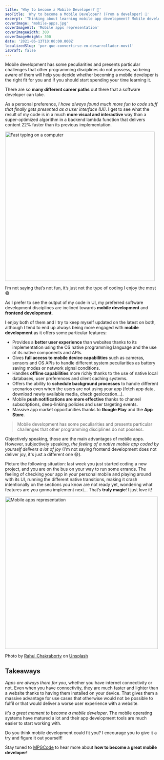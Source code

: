 ```yaml
---
title: 'Why to become a Mobile Developer? 📲'
seoTitle: 'Why to become a Mobile Developer? (From a developer) 📲'
excerpt: 'Thinking about learning mobile app development? Mobile development has peculiarities and present some challenges that other programming disciplines do not possess, so being aware of them will help you decide whether becoming a mobile developer is the right fit for you and if you should start spending your time learning it.'
coverImage: 'mobile-apps.jpg'
coverImageAlt: 'Mobile apps representation'
coverImageWidth: 300
coverImageHeight: 300
date: '2021-05-13T10:00:00.000Z'
localizedSlug: 'por-que-convertirse-en-desarrollador-movil'
isDraft: false
---
```


Mobile development has some peculiarities and presents particular challenges that other programming disciplines do not possess, so being aware of them will help you decide whether becoming a mobile developer is the right fit for you and if you should start spending your time learning it.

There are so **many different career paths** out there that a software developer can take.

As a personal preference, *I have always found much more fun to code stuff that finally gets presented as a user interface (UI)*. I get to see what the result of my code is in a much **more visual and interactive** way than a super-optimized algorithm in a backend lambda function that delivers content 22% faster than its previous implementation.

<img src="fast-typing.gif" alt="Fast typing on a computer" width="490" />

I’m not saying that’s not fun, it’s just not the type of coding I enjoy the most 😅

As I prefer to see the output of my code in UI, my preferred software development disciplines are inclined towards **mobile development** and **frontend development**.

I enjoy both of them and I try to keep myself updated on the latest on both, although I tend to end up always being more engaged with **mobile development** as it offers some particular features:

- Provides a **better user experience** than websites thanks to its implementation using the OS native programming language and the use of its native components and APIs.
- Gives **full access to mobile device capabilities** such as cameras, sensors and OS APIs to handle different system peculiarities as battery saving modes or network signal conditions.
- Handles **offline capabilities** more richly thanks to the use of native local databases, user preferences and client caching systems.
- Offers the ability to **schedule background processes** to handle different scenarios even when the users are not using your app (fetch app data, download newly available media, check geolocation...).
- Mobile **push notifications are more effective** thanks to channel subscriptions, deep-linking policies and user targeting events.
- Massive app market opportunities thanks to **Google Play** and the **App Store**.

> Mobile development has some peculiarities and presents particular challenges that other programming disciplines do not possess.

Objectively speaking, those are the main advantages of mobile apps. However, subjectively speaking, *the feeling of a native mobile app coded by yourself delivers a lot of joy* (I'm not saying frontend development does not deliver joy, it's just a different one 😄).

Picture the following situation: last week you just started coding a new project, and you are on the bus on your way to run some errands. The feeling of checking your app in your personal mobile and playing around with its UI, running the different native transitions, making it crash intentionally on the sections you know are not ready yet, wondering what features are you gonna implement next... That’s **truly magic**! I just love it!

<img src="mobile-apps.jpg" alt="Mobile apps representation" width="500" />

Photo by [Rahul Chakraborty](https://unsplash.com/@hckmstrrahul?utm_source=unsplash&amp;utm_medium=referral&amp;utm_content=creditCopyText) on [Unsplash](https://unsplash.com)

## Takeaways

*Apps are always there for you*, whether you have internet connectivity or not. Even when you have connectivity, they are much faster and lighter than a website thanks to having them installed on your device. That gives them a massive advantage for use cases that otherwise would not be possible to fulfil or that would deliver a worse user experience with a website.

*It's a great moment to become a mobile developer*. The mobile operating systems have matured a lot and their app development tools are much easier to start working with.

Do you think mobile development could fit you? I encourage you to give it a try and figure it out yourself!

Stay tuned to [MPGCode](https://mpgcode.com) to hear more about **how to become a great mobile developer**!
